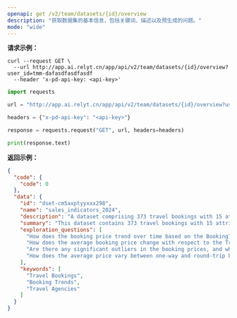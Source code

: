 ```yaml
---
openapi: get /v2/team/datasets/{id}/overview
description: "获取数据集的基本信息，包括关键词、描述以及预生成的问题。"
mode: "wide"
---
```


**请求示例：**
<CodeGroup>
```curl cURL
curl --request GET \
  --url http://app.ai.relyt.cn/app/api/v2/team/datasets/{id}/overview?user_id=tmm-dafasdfasdfasdf
  --header 'x-pd-api-key: <api-key>'
```

```python Python
import requests

url = "http://app.ai.relyt.cn/app/api/v2/team/datasets/{id}/overview?user_id=tmm-dafasdfasdfasdf"

headers = {"x-pd-api-key": "<api-key>"}

response = requests.request("GET", url, headers=headers)

print(response.text)
```
</CodeGroup>

**返回示例：**

```json 200
{
  "code": {
    "code": 0
  },
  "data": {
    "id": "dset-cm5axptyyxxx298",
    "name": "sales_indicators_2024",
    "description": "A dataset comprising 373 travel bookings with 15 attributes, offering insights into booking patterns, pricing strategies, and more",
    "summary": "This dataset contains 373 travel bookings with 15 attributes, enabling analysis of booking trends, pricing strategies, and travel agency dynamics.",
    "exploration_questions": [
      "How does the booking price trend over time based on the BookingTimestamp?",
      "How does the average booking price change with respect to the TravelDate?",
      "Are there any significant outliers in the booking prices, and what might be causing them?",
      "How does the average price vary between one-way and round-trip bookings?"
    ],
    "keywords": [
      "Travel Bookings",
      "Booking Trends",
      "Travel Agencies"
    ]
  }
}
```

